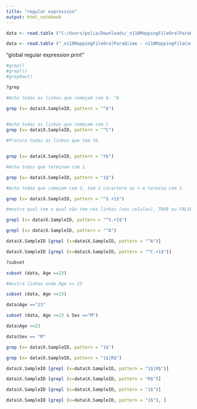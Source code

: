 ```yaml
---
title: "regular expression"
output: html_notebook
---
```




```r
data <- read.table ("C:/Users/polia/Downloads/_n110MappingFileOralParaQiime - n110MappingFileCompleto_Qiime.csv", header = T, sep = ",", comment.char = "")

```

```r
data <- read.table ("_n110MappingFileOralParaQiime - n110MappingFileCompleto_Qiime.csv", header = T, sep = ",", comment.char = "")

```
"global regular expression print"
```r
#grep()
#grepl()
#grepRaw()

?grep 

#Acha todas as linhas que começam com A. ^A

grep (x= data$X.SampleID, pattern = "^A")
      

```

```r

#Acha todas as linhas que começam com C
grep (x= data$X.SampleID, pattern = "^C")

```

```r

#Procura todas as linhas que tem tb


grep (x= data$X.SampleID, pattern = "tb")

```

```r

#Acha todos que terminam com 1

grep (x= data$X.SampleID, pattern = "1$")
```

```r
#Acha todas que começam com S, tem 1 caractere ou + e termina com 1

grep (x= data$X.SampleID, pattern = "^S.+1$")
```

```r
#mostra qual tem e qual não tem nas linhas (nas celulas), TRUE ou FALSE

grepl (x= data$X.SampleID, pattern = "^S.+1$")
```
```r

grepl (x= data$X.SampleID, pattern = "^A")

```
```r

data$X.SampleID [grepl (x=data$X.SampleID, pattern = "^A")]

```

```r
data$X.SampleID [grepl (x=data$X.SampleID, pattern = "^C.+1$")]
```


```r
?subset

subset (data, Age ==23)
```

```r

#mostra linhas onde Age <= 23

subset (data, Age <=23)
```
```r
data$Age =="23"
```
```r
subset (data, Age <=23 & Sex =="M")

```

```r

data$Age <=23

```
```r
data$Sex == "M"
```

```r
grep (x= data$X.SampleID, pattern = "1$")
```


```r
grep (x= data$X.SampleID, pattern = "1$|R$")

```

```r

data$X.SampleID [grepl (x=data$X.SampleID, pattern = "1$|R$")]

```

```r
data$X.SampleID [grepl (x=data$X.SampleID, pattern = "R$")]
```

```r
data$X.SampleID [grepl (x=data$X.SampleID, pattern = "1$")]
```

```r
data$X.SampleID [grepl (x=data$X.SampleID, pattern = "1$"), ]

```

